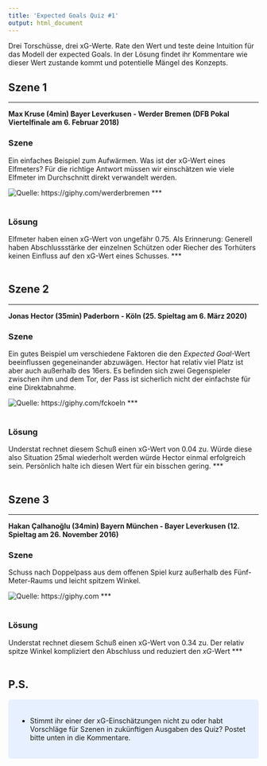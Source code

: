 ```yaml
---
title: 'Expected Goals Quiz #1'
output: html_document
---
```



Drei Torschüsse, drei xG-Werte. Rate den Wert und teste deine Intuition für das Modell der expected Goals. In der Lösung findet ihr Kommentare wie dieser Wert zustande kommt und potentielle Mängel des Konzepts.

## Szene 1 {.tabset .tabset-fade .tabset-pills}
***
**Max Kruse (4min) Bayer Leverkusen - Werder Bremen (DFB Pokal Viertelfinale am 6. Februar 2018)**

### Szene

Ein einfaches Beispiel zum Aufwärmen. Was ist der xG-Wert eines Elfmeters? Für die richtige Antwort müssen wir einschätzen wie viele Elfmeter im Durchschnitt direkt verwandelt werden.

![Quelle: https://giphy.com/werderbremen](https://media.giphy.com/media/l4pSZbkn2lBZDVqs8/giphy.gif)
***
<br><br>

### Lösung
Elfmeter haben einen xG-Wert von ungefähr 0.75.
Als Erinnerung: Generell haben Abschlussstärke der einzelnen Schützen oder Riecher des Torhüters keinen Einfluss auf den xG-Wert eines Schusses.
***
<br><br>

## Szene 2 {.tabset .tabset-fade .tabset-pills}
***
**Jonas Hector (35min) Paderborn - Köln (25. Spieltag am 6. März 2020)**

### Szene

Ein gutes Beispiel um verschiedene Faktoren die den *Expected Goal*-Wert beeinflussen gegeneinander abzuwägen.
Hector hat relativ viel Platz ist aber auch außerhalb des 16ers. Es befinden sich zwei Gegenspieler zwischen ihm und dem Tor, der Pass ist sicherlich nicht der einfachste für eine Direktabnahme.

![Quelle: https://giphy.com/fckoeln](https://media.giphy.com/media/S8xu4gnuD7JLMGNArn/giphy.gif)
***
<br><br>

### Lösung
Understat rechnet diesem Schuß einen xG-Wert von 0.04 zu. Würde diese also Situation 25mal wiederholt werden würde Hector einmal erfolgreich sein.
Persönlich halte ich diesen Wert für ein bisschen gering. 
***
<br><br>

## Szene 3 {.tabset .tabset-fade .tabset-pills}
***
**Hakan Çalhanoğlu  (34min) Bayern München - Bayer Leverkusen (12. Spieltag am 26. November 2016)**

### Szene

Schuss nach Doppelpass aus dem offenen Spiel kurz außerhalb des Fünf-Meter-Raums und leicht spitzem Winkel.

![Quelle: https://giphy.com](https://media.giphy.com/media/Xg5OaAisXNo64/giphy.gif)
***
<br><br>

### Lösung
Understat rechnet diesem Schuß einen xG-Wert von 0.34 zu. Der relativ spitze Winkel kompliziert den Abschluss und reduziert den *xG*-Wert
***
<br><br>

## P.S.

<style>
div.blue { background-color:#e6f0ff; border-radius: 5px; padding: 20px;}
</style>
<div class = "blue">

- Stimmt ihr einer der xG-Einschätzungen nicht zu oder habt Vorschläge für Szenen in zukünftigen Ausgaben des Quiz? Postet bitte unten in die Kommentare.

</div>


